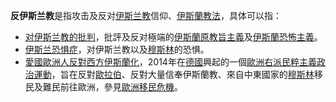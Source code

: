 '''反伊斯兰教'''是指攻击及反对[[伊斯兰教|伊斯兰教]]信仰、[[伊斯蘭教法|伊斯蘭教法]]，具体可以指：
* [[对伊斯兰教的批判|对伊斯兰教的批判]]，批評及反对極端的[[伊斯蘭原教旨主義|伊斯蘭原教旨主義]]及[[伊斯蘭恐怖主義|伊斯蘭恐怖主義]]。
* [[伊斯兰恐惧症|伊斯兰恐惧症]]，对伊斯兰教以及[[穆斯林|穆斯林]]的恐惧。
* [[愛國歐洲人反對西方伊斯蘭化|愛國歐洲人反對西方伊斯蘭化]]，2014年在[[德國|德國]]興起的一個[[歐洲|歐洲]][[右派民粹主義|右派民粹主義]][[政治運動|政治運動]]，旨在反對[[歐拉伯|歐拉伯]]、反對大量信奉伊斯蘭教、來自中東國家的[[穆斯林|穆斯林]]移民及難民前往歐洲，參見[[歐洲移民危機|歐洲移民危機]]。

{{disambig|Cat=五字消歧義}}